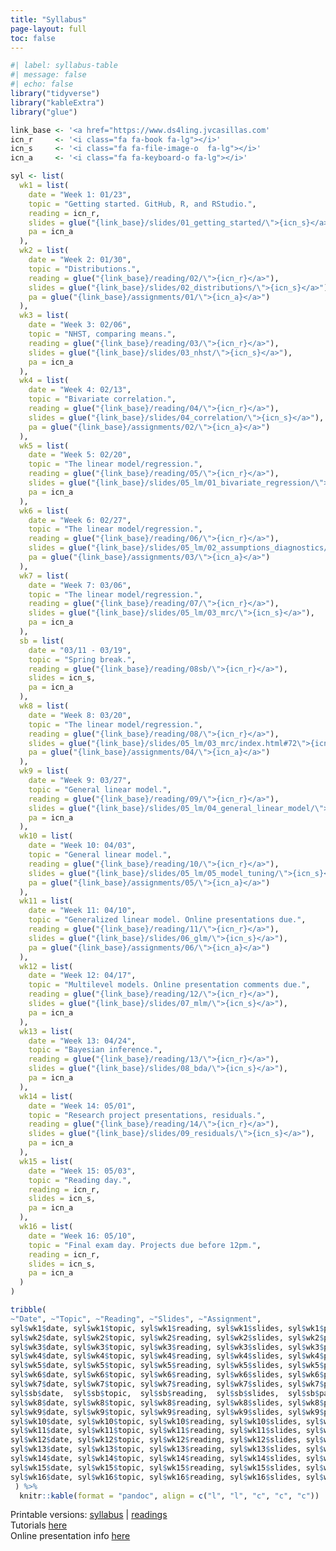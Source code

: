 ```yaml
---
title: "Syllabus"
page-layout: full
toc: false
---
```


```r
#| label: syllabus-table
#| message: false
#| echo: false
library("tidyverse")
library("kableExtra")
library("glue")

link_base <- '<a href="https://www.ds4ling.jvcasillas.com'
icn_r     <- '<i class="fa fa-book fa-lg"></i>'
icn_s     <- '<i class="fa fa-file-image-o  fa-lg"></i>'
icn_a     <- '<i class="fa fa-keyboard-o fa-lg"></i>'

syl <- list(
  wk1 = list(
    date = "Week 1: 01/23", 
    topic = "Getting started. GitHub, R, and RStudio.", 
    reading = icn_r, 
    slides = glue("{link_base}/slides/01_getting_started/\">{icn_s}</a>"), 
    pa = icn_a
  ), 
  wk2 = list(
    date = "Week 2: 01/30", 
    topic = "Distributions.", 
    reading = glue("{link_base}/reading/02/\">{icn_r}</a>"), 
    slides = glue("{link_base}/slides/02_distributions/\">{icn_s}</a>"), 
    pa = glue("{link_base}/assignments/01/\">{icn_a}</a>") 
  ), 
  wk3 = list(
    date = "Week 3: 02/06", 
    topic = "NHST, comparing means.", 
    reading = glue("{link_base}/reading/03/\">{icn_r}</a>"), 
    slides = glue("{link_base}/slides/03_nhst/\">{icn_s}</a>"), 
    pa = icn_a
  ), 
  wk4 = list(
    date = "Week 4: 02/13", 
    topic = "Bivariate correlation.", 
    reading = glue("{link_base}/reading/04/\">{icn_r}</a>"), 
    slides = glue("{link_base}/slides/04_correlation/\">{icn_s}</a>"), 
    pa = glue("{link_base}/assignments/02/\">{icn_a}</a>")
  ), 
  wk5 = list(
    date = "Week 5: 02/20", 
    topic = "The linear model/regression.", 
    reading = glue("{link_base}/reading/05/\">{icn_r}</a>"), 
    slides = glue("{link_base}/slides/05_lm/01_bivariate_regression/\">{icn_s}</a>"), 
    pa = icn_a
  ), 
  wk6 = list(
    date = "Week 6: 02/27", 
    topic = "The linear model/regression.", 
    reading = glue("{link_base}/reading/06/\">{icn_r}</a>"), 
    slides = glue("{link_base}/slides/05_lm/02_assumptions_diagnostics/\">{icn_s}</a>"), 
    pa = glue("{link_base}/assignments/03/\">{icn_a}</a>")
  ), 
  wk7 = list(
    date = "Week 7: 03/06", 
    topic = "The linear model/regression.", 
    reading = glue("{link_base}/reading/07/\">{icn_r}</a>"), 
    slides = glue("{link_base}/slides/05_lm/03_mrc/\">{icn_s}</a>"), 
    pa = icn_a
  ), 
  sb = list(
    date = "03/11 - 03/19", 
    topic = "Spring break.", 
    reading = glue("{link_base}/reading/08sb/\">{icn_r}</a>"), 
    slides = icn_s, 
    pa = icn_a
  ), 
  wk8 = list(
    date = "Week 8: 03/20", 
    topic = "The linear model/regression.", 
    reading = glue("{link_base}/reading/08/\">{icn_r}</a>"), 
    slides = glue("{link_base}/slides/05_lm/03_mrc/index.html#72\">{icn_s}</a>"), 
    pa = glue("{link_base}/assignments/04/\">{icn_a}</a>")
  ), 
  wk9 = list(
    date = "Week 9: 03/27", 
    topic = "General linear model.", 
    reading = glue("{link_base}/reading/09/\">{icn_r}</a>"), 
    slides = glue("{link_base}/slides/05_lm/04_general_linear_model/\">{icn_s}</a>"), 
    pa = icn_a
  ), 
  wk10 = list(
    date = "Week 10: 04/03", 
    topic = "General linear model.", 
    reading = glue("{link_base}/reading/10/\">{icn_r}</a>"), 
    slides = glue("{link_base}/slides/05_lm/05_model_tuning/\">{icn_s}</a>"), 
    pa = glue("{link_base}/assignments/05/\">{icn_a}</a>")
  ), 
  wk11 = list(
    date = "Week 11: 04/10", 
    topic = "Generalized linear model. Online presentations due.", 
    reading = glue("{link_base}/reading/11/\">{icn_r}</a>"), 
    slides = glue("{link_base}/slides/06_glm/\">{icn_s}</a>"), 
    pa = glue("{link_base}/assignments/06/\">{icn_a}</a>")
  ), 
  wk12 = list(
    date = "Week 12: 04/17", 
    topic = "Multilevel models. Online presentation comments due.", 
    reading = glue("{link_base}/reading/12/\">{icn_r}</a>"), 
    slides = glue("{link_base}/slides/07_mlm/\">{icn_s}</a>"), 
    pa = icn_a
  ), 
  wk13 = list(
    date = "Week 13: 04/24", 
    topic = "Bayesian inference.", 
    reading = glue("{link_base}/reading/13/\">{icn_r}</a>"), 
    slides = glue("{link_base}/slides/08_bda/\">{icn_s}</a>"), 
    pa = icn_a
  ), 
  wk14 = list(
    date = "Week 14: 05/01", 
    topic = "Research project presentations, residuals.", 
    reading = glue("{link_base}/reading/14/\">{icn_r}</a>"), 
    slides = glue("{link_base}/slides/09_residuals/\">{icn_s}</a>"), 
    pa = icn_a
  ), 
  wk15 = list(
    date = "Week 15: 05/03", 
    topic = "Reading day.", 
    reading = icn_r, 
    slides = icn_s, 
    pa = icn_a
  ), 
  wk16 = list(
    date = "Week 16: 05/10", 
    topic = "Final exam day. Projects due before 12pm.", 
    reading = icn_r, 
    slides = icn_s, 
    pa = icn_a
  )
)

tribble(
~"Date", ~"Topic", ~"Reading", ~"Slides", ~"Assignment", 
syl$wk1$date, syl$wk1$topic, syl$wk1$reading, syl$wk1$slides, syl$wk1$pa,
syl$wk2$date, syl$wk2$topic, syl$wk2$reading, syl$wk2$slides, syl$wk2$pa,
syl$wk3$date, syl$wk3$topic, syl$wk3$reading, syl$wk3$slides, syl$wk3$pa,
syl$wk4$date, syl$wk4$topic, syl$wk4$reading, syl$wk4$slides, syl$wk4$pa,
syl$wk5$date, syl$wk5$topic, syl$wk5$reading, syl$wk5$slides, syl$wk5$pa,
syl$wk6$date, syl$wk6$topic, syl$wk6$reading, syl$wk6$slides, syl$wk6$pa,
syl$wk7$date, syl$wk7$topic, syl$wk7$reading, syl$wk7$slides, syl$wk7$pa,
syl$sb$date,  syl$sb$topic,  syl$sb$reading,  syl$sb$slides,  syl$sb$pa,
syl$wk8$date, syl$wk8$topic, syl$wk8$reading, syl$wk8$slides, syl$wk8$pa,
syl$wk9$date, syl$wk9$topic, syl$wk9$reading, syl$wk9$slides, syl$wk9$pa,
syl$wk10$date, syl$wk10$topic, syl$wk10$reading, syl$wk10$slides, syl$wk10$pa,
syl$wk11$date, syl$wk11$topic, syl$wk11$reading, syl$wk11$slides, syl$wk11$pa,
syl$wk12$date, syl$wk12$topic, syl$wk12$reading, syl$wk12$slides, syl$wk12$pa,
syl$wk13$date, syl$wk13$topic, syl$wk13$reading, syl$wk13$slides, syl$wk13$pa,
syl$wk14$date, syl$wk14$topic, syl$wk14$reading, syl$wk14$slides, syl$wk14$pa,
syl$wk15$date, syl$wk15$topic, syl$wk15$reading, syl$wk15$slides, syl$wk15$pa,
syl$wk16$date, syl$wk16$topic, syl$wk16$reading, syl$wk16$slides, syl$wk16$pa,
 ) %>% 
  knitr::kable(format = "pandoc", align = c("l", "l", "c", "c", "c"))

```

Printable versions: <a href="https://www.jvcasillas.com/syllabi/589/index.pdf">syllabus</a> | <a href="https://www.jvcasillas.com/syllabi/589/refs/readings/589_reading_list.pdf">readings</a>  
Tutorials <a href="https://ds4ling.github.io/sources/tuts/index.html">here</a>  
Online presentation info <a href="https://ds4ling.github.io/assignments/06_online_presentation/index.html">here</a>  
<!--PA 5 example <a href="https://github.com/ds4ling/programming_assignments/blob/master/misc/data/pa_5_answers.zip?raw=true">here</a> -->


<link rel="stylesheet" href="https://cdn.rawgit.com/gaborcsardi/r-font/master/rlogo.css">

<link rel="stylesheet" href="https://cdnjs.cloudflare.com/ajax/libs/font-awesome/4.7.0/css/font-awesome.min.css">

